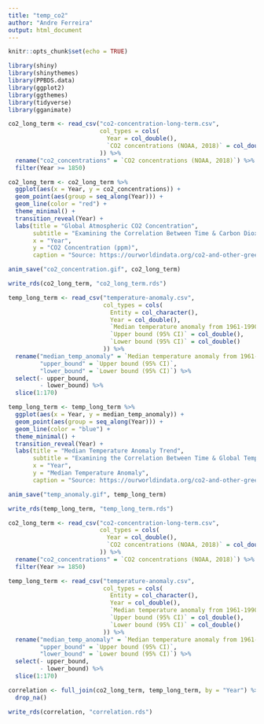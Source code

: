 ```yaml
---
title: "temp_co2"
author: "Andre Ferreira"
output: html_document
---
```


```r
knitr::opts_chunk$set(echo = TRUE)

library(shiny)
library(shinythemes)
library(PPBDS.data)
library(ggplot2)
library(ggthemes)
library(tidyverse)
library(gganimate)

```

```r

co2_long_term <- read_csv("co2-concentration-long-term.csv",
                          col_types = cols(
                            Year = col_double(),
                            `CO2 concentrations (NOAA, 2018)` = col_double()
                          )) %>%
  rename("co2_concentrations" = `CO2 concentrations (NOAA, 2018)`) %>%
  filter(Year >= 1850)

co2_long_term <- co2_long_term %>%
  ggplot(aes(x = Year, y = co2_concentrations)) +
  geom_point(aes(group = seq_along(Year))) +
  geom_line(color = "red") +
  theme_minimal() +
  transition_reveal(Year) +
  labs(title = "Global Atmospheric CO2 Concentration",
       subtitle = "Examining the Correlation Between Time & Carbon Dioxide Concentration",
       x = "Year",
       y = "CO2 Concentration (ppm)",
       caption = "Source: https://ourworldindata.org/co2-and-other-greenhouse-gas-emissions")

anim_save("co2_concentration.gif", co2_long_term)

write_rds(co2_long_term, "co2_long_term.rds")

```

```r

temp_long_term <- read_csv("temperature-anomaly.csv",
                           col_types = cols(
                             Entity = col_character(),
                             Year = col_double(),
                             `Median temperature anomaly from 1961-1990 average` = col_double(),
                             `Upper bound (95% CI)` = col_double(),
                             `Lower bound (95% CI)` = col_double()
                           )) %>%
  rename("median_temp_anomaly" = `Median temperature anomaly from 1961-1990 average`,
         "upper_bound" = `Upper bound (95% CI)`,
         "lower_bound" = `Lower bound (95% CI)`) %>%
  select(- upper_bound,
         - lower_bound) %>%
  slice(1:170)

temp_long_term <- temp_long_term %>%
  ggplot(aes(x = Year, y = median_temp_anomaly)) +
  geom_point(aes(group = seq_along(Year))) +
  geom_line(color = "blue") +
  theme_minimal() +
  transition_reveal(Year) +
  labs(title = "Median Temperature Anomaly Trend",
       subtitle = "Examining the Correlation Between Time & Global Temperature Anomalies",
       x = "Year",
       y = "Median Temperature Anomaly",
       caption = "Source: https://ourworldindata.org/co2-and-other-greenhouse-gas-emissions")

anim_save("temp_anomaly.gif", temp_long_term)

write_rds(temp_long_term, "temp_long_term.rds")

```

```r

co2_long_term <- read_csv("co2-concentration-long-term.csv",
                          col_types = cols(
                            Year = col_double(),
                            `CO2 concentrations (NOAA, 2018)` = col_double()
                          )) %>%
  rename("co2_concentrations" = `CO2 concentrations (NOAA, 2018)`) %>%
  filter(Year >= 1850)

temp_long_term <- read_csv("temperature-anomaly.csv",
                           col_types = cols(
                             Entity = col_character(),
                             Year = col_double(),
                             `Median temperature anomaly from 1961-1990 average` = col_double(),
                             `Upper bound (95% CI)` = col_double(),
                             `Lower bound (95% CI)` = col_double()
                           )) %>%
  rename("median_temp_anomaly" = `Median temperature anomaly from 1961-1990 average`,
         "upper_bound" = `Upper bound (95% CI)`,
         "lower_bound" = `Lower bound (95% CI)`) %>%
  select(- upper_bound,
         - lower_bound) %>%
  slice(1:170)

correlation <- full_join(co2_long_term, temp_long_term, by = "Year") %>%
  drop_na()

write_rds(correlation, "correlation.rds")

```








